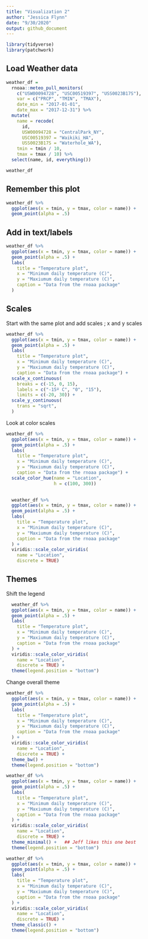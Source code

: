 ```yaml
---
title: "Visualization 2"
author: "Jessica Flynn"  
date: "9/30/2020"
output: github_document
---
```


```r
library(tidyverse)
library(patchwork)
```


## Load Weather data 
```r
weather_df = 
  rnoaa::meteo_pull_monitors(
    c("USW00094728", "USC00519397", "USS0023B17S"),
    var = c("PRCP", "TMIN", "TMAX"), 
    date_min = "2017-01-01",
    date_max = "2017-12-31") %>%
  mutate(
    name = recode(
      id, 
      USW00094728 = "CentralPark_NY", 
      USC00519397 = "Waikiki_HA",
      USS0023B17S = "Waterhole_WA"),
    tmin = tmin / 10,
    tmax = tmax / 10) %>%
  select(name, id, everything())

weather_df
```

## Remember this plot

```r
weather_df %>% 
  ggplot(aes(x = tmin, y = tmax, color = name)) + 
  geom_point(alpha = .5)
```

## Add in text/labels

```r
weather_df %>% 
  ggplot(aes(x = tmin, y = tmax, color = name)) + 
  geom_point(alpha = .5) + 
  labs(
    title = "Temperature plot",
    x = "Minimum daily temperature (C)",
    y = "Maxiumum daily temperature (C)",
    caption = "Data from the rnoaa package"
  )
```

## Scales

Start with the same plot and add scales ; x and y scales 

```r
weather_df %>% 
  ggplot(aes(x = tmin, y = tmax, color = name)) + 
  geom_point(alpha = .5) + 
  labs(
    title = "Temperature plot",
    x = "Minimum daily temperature (C)",
    y = "Maxiumum daily temperature (C)",
    caption = "Data from the rnoaa package") + 
  scale_x_continuous(
    breaks = c(-15, 0, 15), 
    labels = c("-15º C", "0", "15"), 
    limits = c(-20, 30)) + 
  scale_y_continuous(
    trans = "sqrt", 
  )
```

Look at color scales 

```r
weather_df %>% 
  ggplot(aes(x = tmin, y = tmax, color = name)) + 
  geom_point(alpha = .5) + 
  labs(
    title = "Temperature plot",
    x = "Minimum daily temperature (C)",
    y = "Maxiumum daily temperature (C)",
    caption = "Data from the rnoaa package") + 
  scale_color_hue(name = "Location", 
                  h = c(100, 300))
  
```

```r
  weather_df %>% 
  ggplot(aes(x = tmin, y = tmax, color = name)) + 
  geom_point(alpha = .5) + 
  labs(
    title = "Temperature plot",
    x = "Minimum daily temperature (C)",
    y = "Maxiumum daily temperature (C)",
    caption = "Data from the rnoaa package"
  ) + 
  viridis::scale_color_viridis(
    name = "Location", 
    discrete = TRUE)

```

## Themes 

Shift the legend 

```r
  weather_df %>% 
  ggplot(aes(x = tmin, y = tmax, color = name)) + 
  geom_point(alpha = .5) + 
  labs(
    title = "Temperature plot",
    x = "Minimum daily temperature (C)",
    y = "Maxiumum daily temperature (C)",
    caption = "Data from the rnoaa package"
  ) + 
  viridis::scale_color_viridis(
    name = "Location", 
    discrete = TRUE) + 
  theme(legend.position = "bottom")
```

Change overall theme

```r
weather_df %>% 
  ggplot(aes(x = tmin, y = tmax, color = name)) + 
  geom_point(alpha = .5) + 
  labs(
    title = "Temperature plot",
    x = "Minimum daily temperature (C)",
    y = "Maxiumum daily temperature (C)",
    caption = "Data from the rnoaa package"
  ) + 
  viridis::scale_color_viridis(
    name = "Location", 
    discrete = TRUE) + 
  theme_bw() + 
  theme(legend.position = "bottom")
```

```r
weather_df %>% 
  ggplot(aes(x = tmin, y = tmax, color = name)) + 
  geom_point(alpha = .5) + 
  labs(
    title = "Temperature plot",
    x = "Minimum daily temperature (C)",
    y = "Maxiumum daily temperature (C)",
    caption = "Data from the rnoaa package"
  ) + 
  viridis::scale_color_viridis(
    name = "Location", 
    discrete = TRUE) + 
  theme_minimal() +   ## Jeff likes this one best
  theme(legend.position = "bottom")
```

```r
weather_df %>% 
  ggplot(aes(x = tmin, y = tmax, color = name)) + 
  geom_point(alpha = .5) + 
  labs(
    title = "Temperature plot",
    x = "Minimum daily temperature (C)",
    y = "Maxiumum daily temperature (C)",
    caption = "Data from the rnoaa package"
  ) + 
  viridis::scale_color_viridis(
    name = "Location", 
    discrete = TRUE) + 
  theme_classic() + 
  theme(legend.position = "bottom")
```


